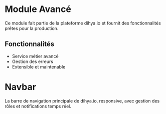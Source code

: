 # Module Avancé

Ce module fait partie de la plateforme dihya.io et fournit des fonctionnalités prêtes pour la production.

## Fonctionnalités
- Service métier avancé
- Gestion des erreurs
- Extensible et maintenable


<Meta title="Organisms/Navbar" component={Navbar} />

# Navbar

La barre de navigation principale de dihya.io, responsive, avec gestion des rôles et notifications temps réel.

<Canvas>
  <Story name="Standard">
    <Navbar userRole="admin" notifications={3} />
  </Story>
</Canvas>

<ArgsTable story="Standard" />
